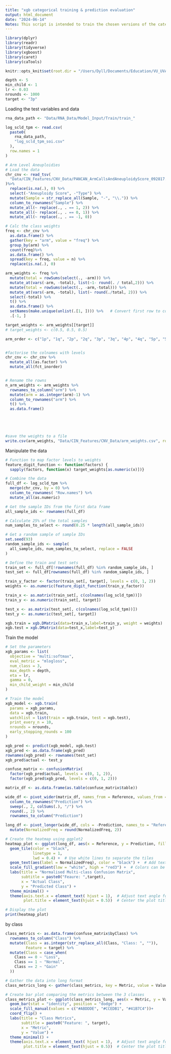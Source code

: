 ```yaml
---
title: "xgb categorical training & prediction evaluation"
output: html_document
date: "2024-06-14"
Notes: This script is intended to train the chosen versions of the categorical xgboost models on the RNA data and evaluate their performance based on the class AUC metrics.
---
```


```r
library(dplyr)
library(readr)
library(tidyverse)
library(xgboost)
library(caret)
library(caTools)
```

```r
knitr::opts_knit$set(root.dir = "/Users/Dyll/Documents/Education/VU_UVA/Internship/Epigenetics/Janssen_Group-UMCUtrecht/Main_Project")
```

```r
depth <- 5
min_child <- 1
lr <- 0.03
nrounds <- 1000
target <- "3p"
```

Loading the test variables and data
```r
rna_data_path <- "Data/RNA_Data/Model_Input/Train/train_"

log_scld_tpm <- read.csv(
  paste0(
    rna_data_path,
    "log_scld_tpm_soi.csv"
  ),
  row.names = 1
)

# Arm Level Aneuploidies
# Load the data
chr_cnv <- read_tsv(
  "Data/CIN_Features/CNV_Data/PANCAN_ArmCallsAndAneuploidyScore_092817.txt"
)%>% 
  replace(is.na(.), 0) %>%
  select(-"Aneuploidy Score", -"Type") %>%
  mutate(Sample = str_replace_all(Sample, "-", "\\.")) %>% 
  column_to_rownames("Sample") %>%
  mutate_all(~ replace(., . == 1, 2)) %>% 
  mutate_all(~ replace(., . == 0, 1)) %>% 
  mutate_all(~ replace(., . == -1, 0))

# Calc the class weights
freq <- chr_cnv %>% 
  as.data.frame() %>% 
  gather(key = "arm", value = "freq") %>% 
  group_by(arm) %>%
  count(freq)%>%
  as.data.frame() %>%
  spread(key = freq, value = n) %>%
  replace(is.na(.), 0)

arm_weights <- freq %>%
  mutate(total = rowSums(select(., -arm))) %>%  
  mutate_at(vars(-arm, -total), list(~1- round(. / total,2))) %>% 
  mutate(total = rowSums(select(., -arm,-total))) %>%
  mutate_at(vars(-arm, -total), list(~ round(./total, 2))) %>%
  select(-total) %>% 
  t() %>% 
  as.data.frame() %>%
  setNames(make.unique(unlist(.[1, ]))) %>%   # Convert first row to column names
  .[-1, ]  

target_weights <- arm_weights[[target]]
# target_weights <- c(0.5, 0.5, 0.5)
```


```r

arm_order <- c("1p", "1q", "2p", "2q", "3p", "3q", "4p", "4q", "5p", "5q", "6p", "6q", "7p", "7q", "8p", "8q", "9p", "9q", "10p", "10q", "11p", "11q", "12p", "12q", "13 (13q)", "14 (14q)", "15 (15q)", "16p", "16q", "17p", "17q", "18p", "18q", "19p", "19q", "20p", "20q", "21 (21q)", "22 (22q)")


#factorise the colnames with levels
chr_cnv <- chr_cnv %>% 
  mutate_all(as.factor) %>% 
  mutate_all(fct_inorder)


# Rename the rowns
n_arm_weights <- arm_weights %>%
  rownames_to_column("arm") %>%
  mutate(arm = as.integer(arm)-1) %>%
  column_to_rownames("arm") %>% 
  t() %>% 
  as.data.frame() 



  

#save the weights to a file
write.csv(arm_weights, "Data/CIN_Features/CNV_Data/arm_weights.csv", row.names = TRUE)
```
Manipulate the data
```r
# Function to map factor levels to weights
feature_digit_function <- function(factors) {
  sapply(factors, function(x) target_weights[as.numeric(x)])}  

# Combine the data
full_df <- log_scld_tpm %>% 
  merge(chr_cnv, by = 0) %>% 
  column_to_rownames( "Row.names") %>%
  mutate_all(as.numeric) 

# Get the sample IDs from the first data frame
all_sample_ids <- rownames(full_df)

# Calculate 25% of the total samples
num_samples_to_select <- round(0.25 * length(all_sample_ids))

# Get a random sample of sample IDs
set.seed(93)
random_sample_ids <- sample(
  all_sample_ids, num_samples_to_select, replace = FALSE
)

# Define the train and test sets
train_set <- full_df[!rownames(full_df) %in% random_sample_ids, ]
test_set <- full_df[rownames(full_df) %in% random_sample_ids, ]

train_y_factor <- factor(train_set[, target], levels = c(0, 1, 2))
weights <- as.numeric(feature_digit_function(train_y_factor))

train_x <- as.matrix(train_set[, c(colnames(log_scld_tpm))])
train_y <- as.numeric(train_set[, target])

test_x <- as.matrix(test_set[, c(colnames(log_scld_tpm))])
test_y <- as.numeric(test_set[, target])

xgb.train = xgb.DMatrix(data=train_x,label=train_y, weight = weights)
xgb.test = xgb.DMatrix(data=test_x,label=test_y)

```


Train the model
```r
# Set the parameters 
xgb_params <- list(
  objective = "multi:softmax",
  eval_metric = "mlogloss",
  num_class = 3,
  max_depth = depth,
  eta = lr,
  gamma = 0,
  min_child_weight = min_child
)

# Train the model
xgb_model <- xgb.train(
  params = xgb_params,
  data = xgb.train,
  watchlist = list(train = xgb.train, test = xgb.test),
  print_every_n = 10,
  nrounds = nrounds,
  early_stopping_rounds = 100
)
```


```r
xgb_pred <- predict(xgb_model, xgb.test)
xgb_pred <- as.data.frame(xgb_pred)
rownames(xgb_pred) <- rownames(test_set)
xgb_pred$actual <- test_y

confuse_matrix <- confusionMatrix(
  factor(xgb_pred$actual, levels = c(0, 1, 2)),
  factor(xgb_pred$xgb_pred, levels = c(0, 1, 2)))

matrix_df <- as.data.frame(as.table(confuse_matrix$table))

wide_df <- pivot_wider(matrix_df, names_from = Reference, values_from = Freq, values_fill = list(frequency = 0)) %>% 
  column_to_rownames("Prediction") %>% 
  sweep(., 2, colSums(.), "/") %>% 
  round(., 2) %>% 
  rownames_to_column("Prediction")

long_df <- pivot_longer(wide_df, cols = -Prediction, names_to = "Reference", values_to = "NormalizedFreq") %>% 
  mutate(NormalizedFreq = round(NormalizedFreq, 2))

# Create the heatmap using ggplot2
heatmap_plot <- ggplot(long_df, aes(x = Reference, y = Prediction, fill = NormalizedFreq)) +
  geom_tile(color = "black",
            linetype = 1,
            lwd = 0.4) +  # Use white lines to separate the tiles
  geom_text(aes(label = NormalizedFreq), color = "black") +  # Add text labels
  scale_fill_gradient(low = "white", high = "red3") +  # Colors can be adjusted
  labs(title = "Normalised Multi-class Confusion Matrix",
       subtitle = paste0("Feaure: ",target),
       x = "Actual Class",
       y = "Predicted Class") +
  theme_minimal() +
  theme(axis.text.x = element_text( hjust = 1),  # Adjust text angle for better legibility
        plot.title = element_text(hjust = 0.5))  # Center the plot title

# Display the plot
print(heatmap_plot)
```
by class
```r
class_metrics <- as.data.frame(confuse_matrix$byClass) %>% 
  rownames_to_column("Class") %>% 
  mutate(Class = as.integer(str_replace_all(Class, "Class: ", "")),
         Feature = target) %>%
  mutate(Class = case_when(
    Class == 0 ~ "Loss",
    Class == 1 ~ "Normal",
    Class == 2 ~ "Gain"
  ))

# Gather the data into long format
class_metrics_long <- gather(class_metrics, key = Metric, value = Value, -Class, -Feature)

# Create bar plot comparing the metrics between the 3 classes
class_metrics_plot <- ggplot(class_metrics_long, aes(x = Metric, y = Value, fill = Class)) +
  geom_bar(stat = "identity", position = "dodge") +
  scale_fill_manual(values = c("#ABDDDE", "#CCEDB1", "#41B7C4"))+
  coord_flip() +  
  labs(title = "Class Metrics",
       subtitle = paste0("Feature: ", target),
       x = "Metric",
       y = "Value") +
  theme_minimal() +
  theme(axis.text.x = element_text( hjust = 1),  # Adjust text angle for better legibility
        plot.title = element_text(hjust = 0.5))  # Center the plot title


```

